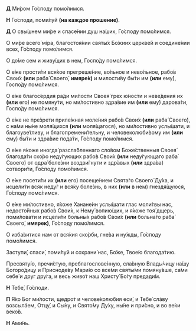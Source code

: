 **Д** Ми́ром Го́споду помо́лимся.

**Н** Го́споди, поми́луй **(на каждое прошение)**.  

**Д** О свы́шнем ми́ре и спасе́нии душ на́ших, Го́споду помо́лимся.

О ми́ре всего́ мiра, благостоя́нии святы́х Бо́жиих церкве́й и соедине́нии всех, Го́споду помо́лимся.

О до́ме сем и живу́щих в нем, Госпо́ду помо́лимся.

О е́же прости́ти вся́кое прегреше́ние, во́льное и нево́льное, рабо́в Свои́х **(или** раба́ Своего́, **имяре́к)** и милости́ву бы́ти им **(или** ему́<R>)</R>, Госпо́ду помо́лимся.

О е́же благос́ердия ра́ди ми́лости Своея́ грех ю́ности и неве́дения их **(или** его́<R>)</R> не помяну́ти, но ми́лостивно здра́вие им **(или** ему́<R>)</R> дарова́ти, Госпо́ду помо́лимся.

О е́же не пре́зрети приле́жная моле́ния рабо́в Свои́х **(или** раба́ Своего́<R>)</R>, с на́ми ны́не моля́щихся **(или** моля́щагося<R>)</R>, но ми́лостивно услы́шати, и благоуве́тливу, и благопремени́тельну, и человеколюби́вому им **(или** ему́<R>)</R> бы́ти и здра́вие пода́ти, Го́споду помо́лимся.

О е́же я́коже иногда́ разсла́бленнаго сло́вом Боже́ственныя Своея́ благода́ти ско́ро неду́гующих рабо́в Свои́х **(или** неду́гующаго раба́ Своего́<R>)</R> от одра́ боле́зни воздви́гнути и здр́авых **(или** здра́ва<R>)</R> сотвори́ти, Го́споду помо́лимся.

О е́же посети́ти их **(или** его́<R>)</R> посеще́нием Свята́го Своего́ Ду́ха, и исцели́ти всяк неду́г и вся́ку боле́знь, в них **(или** в нем<R>)</R> гнездя́щуюся, Го́споду помо́лимся.

О е́же ми́лостивно, я́коже Ханане́ин услы́шати глас моли́твы нас, недосто́йных рабо́в Свои́х, к Нему́ вопию́щих, и я́коже тоя́ дщерь, поми́ловати и исцели́ти больны́х рабо́в Свои́х **(или** больна́го раба́ Своего́, **имярек)**, Го́споду помо́лимся.

О изба́витися нам от вся́кия ско́рби, гне́ва и ну́жды, Го́споду помо́лимся.

Заступи́, спаси́, поми́луй и сохрани́ нас, Бо́же, Твое́ю благода́тию.

Пресвяту́ю, пречи́стую, преблагослове́нную, сла́вную Влады́чицу на́шу Богоро́дицу и Присноде́ву Мари́ю со все́ми святы́ми помяну́вше, са́ми себе́ и друг дру́га, и весь живо́т наш Христу́ Бо́гу предади́м.

**Н** Тебе́, Го́споди.

**П** Я́ко Бог ми́лоcти, щедро́т и челове́колюбия еси́, и Тебе́ слáву возсылáем, Отцу́, и Сы́ну, и Свято́му Ду́ху, ны́не и при́сно, и во ве́ки веко́в.

**Н** Ами́нь.
